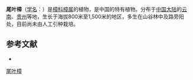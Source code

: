{{Speciesbox
| name = 尾叶樟
| status = 
| status_system = 
| image =
| genus = Cinnamomum
| species = caudiferum
| authority = Kosterm.
}}

'''尾叶樟'''（[[学名|学名]]：{{lang|la|''Cinnamomum caudiferum''}}）是[[樟科|樟科]][[樟属|樟属]]的植物，是中国的特有植物。分布于[[中国大陆|中国大陆]]的[[云南|云南]]、[[贵州|贵州]]等地，生长于海拔800米至1,500米的地区，多生在山谷林中及路旁阳处，目前尚未由人工引种栽培。

== 参考文献 ==
<div class="references-small">
* {{cite web| url =http://www.bioinfo.cn/db05/KmzwSpecies.php?action=view&id=11875| title =尾叶樟| work =《中国高等植物数据库全库》| publisher =中国科学院微生物研究所| author =昆明植物研究所| accessdate =2009-02-24| deadurl =yes| archiveurl =https://web.archive.org/web/20160305080219/http://www.bioinfo.cn/db05/KmzwSpecies.php?action=view&id=11875| archivedate =2016-03-05}}
</div>
{{Taxonbar|from=Q11041571}}

[[Category:樟属|尾叶樟]]


{{植物小作品}}